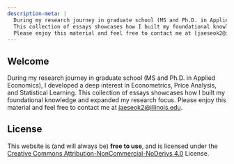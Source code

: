 ```yaml
---
description-meta: |
  During my research journey in graduate school (MS and Ph.D. in Applied Economics), I developed a deep interest in Econometrics, Price Analysis, and Statistical Learning. 
  This collection of essays showcases how I built my foundational knowledge and expanded my research focus. 
  Please enjoy this material and feel free to contact me at [jaeseok2@illinois.edu](mailto:jaeseok2@illinois.edu).
---
```


## Welcome {.unnumbered}

During my research journey in graduate school (MS and Ph.D. in Applied Economics), I developed a deep interest in Econometrics, Price Analysis, and Statistical Learning. 
  This collection of essays showcases how I built my foundational knowledge and expanded my research focus. 
  Please enjoy this material and feel free to contact me at [jaeseok2@illinois.edu](mailto:jaeseok2@illinois.edu).

## License {.unnumbered}

This website is (and will always be) **free to use**, and is licensed under the [Creative Commons Attribution-NonCommercial-NoDerivs 4.0](https://creativecommons.org/licenses/by-nc-nd/4.0/) License.